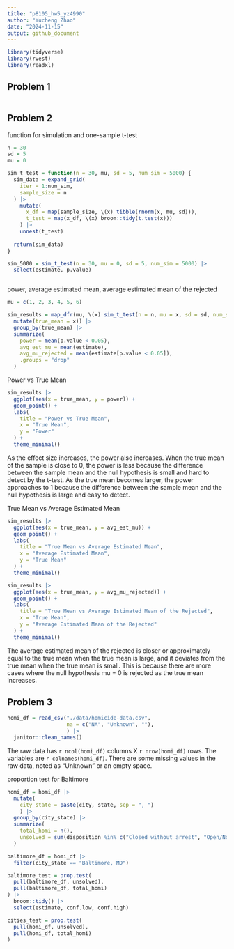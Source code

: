 ```yaml
---
title: "p8105_hw5_yz4990"
author: "Yucheng Zhao"
date: "2024-11-15"
output: github_document
---
```


```r
library(tidyverse)
library(rvest)
library(readxl)


```

## Problem 1
```r


```



## Problem 2
function for simulation and one-sample t-test
```r
n = 30
sd = 5
mu = 0

sim_t_test = function(n = 30, mu, sd = 5, num_sim = 5000) {
  sim_data = expand_grid(
    iter = 1:num_sim,
    sample_size = n
  ) |> 
    mutate(
      x_df = map(sample_size, \(x) tibble(rnorm(x, mu, sd))), 
      t_test = map(x_df, \(x) broom::tidy(t.test(x)))
    ) |> 
    unnest(t_test)
  
  return(sim_data)
}

sim_5000 = sim_t_test(n = 30, mu = 0, sd = 5, num_sim = 5000) |> 
  select(estimate, p.value)



```


power, average estimated mean, average estimated mean of the rejected
```r
mu = c(1, 2, 3, 4, 5, 6)

sim_results = map_dfr(mu, \(x) sim_t_test(n = n, mu = x, sd = sd, num_sim = 5000) |> 
  mutate(true_mean = x)) |> 
  group_by(true_mean) |> 
  summarize(
    power = mean(p.value < 0.05), 
    avg_est_mu = mean(estimate), 
    avg_mu_rejected = mean(estimate[p.value < 0.05]),
    .groups = "drop"
  )
```

Power vs True Mean
```r
sim_results |> 
  ggplot(aes(x = true_mean, y = power)) +
  geom_point() +
  labs(
    title = "Power vs True Mean",
    x = "True Mean",
    y = "Power"
  ) +
  theme_minimal()
```

As the effect size increases, the power also increases. When the true mean of the sample is close to 0, the power is less because the difference between the sample mean and the null hypothesis is small and hard to detect by the t-test. As the true mean becomes larger, the power approaches to 1 because the difference between the sample mean and the null hypothesis is large and easy to detect.


True Mean vs Average Estimated Mean
```r
sim_results |> 
  ggplot(aes(x = true_mean, y = avg_est_mu)) +
  geom_point() +
  labs(
    title = "True Mean vs Average Estimated Mean",
    x = "Average Estimated Mean",
    y = "True Mean"
  ) +
  theme_minimal()

```


```r
sim_results |> 
  ggplot(aes(x = true_mean, y = avg_mu_rejected)) +
  geom_point() +
  labs(
    title = "True Mean vs Average Estimated Mean of the Rejected",
    x = "True Mean",
    y = "Average Estimated Mean of the Rejected"
  ) +
  theme_minimal()


```

The average estimated mean of the rejected is closer or approximately equal to the true mean when the true mean is large, and it deviates from the true mean when the true mean is small. This is because there are more cases where the null hypothesis mu = 0 is rejected as the true mean increases.


## Problem 3
```r
homi_df = read_csv("./data/homicide-data.csv", 
                   na = c("NA", "Unknown", ""), 
                   ) |> 
  janitor::clean_names()

```

The raw data has `r ncol(homi_df)` columns X `r nrow(homi_df)` rows.  The variables are `r colnames(homi_df)`. There are some missing values in the raw data, noted as "Unknown" or an empty space. 

proportion test for Baltimore
```r
homi_df = homi_df |> 
  mutate(
    city_state = paste(city, state, sep = ", ")
    ) |> 
  group_by(city_state) |> 
  summarize(
    total_homi = n(),
    unsolved = sum(disposition %in% c("Closed without arrest", "Open/No arrest"))
  )

baltimore_df = homi_df |> 
  filter(city_state == "Baltimore, MD")

baltimore_test = prop.test(
  pull(baltimore_df, unsolved), 
  pull(baltimore_df, total_homi)
) |> 
  broom::tidy() |> 
  select(estimate, conf.low, conf.high)

cities_test = prop.test(
  pull(homi_df, unsolved),
  pull(homi_df, total_homi)
)
  

```




```r


```




```r


```




```r


```





